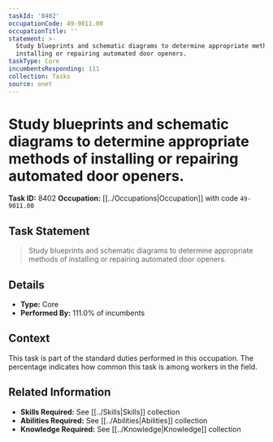 ```yaml
---
taskId: '8402'
occupationCode: 49-9011.00
occupationTitle: ''
statement: >-
  Study blueprints and schematic diagrams to determine appropriate methods of
  installing or repairing automated door openers.
taskType: Core
incumbentsResponding: 111
collection: Tasks
source: onet
---
```

# Study blueprints and schematic diagrams to determine appropriate methods of installing or repairing automated door openers.

**Task ID:** 8402
**Occupation:** [[../Occupations|Occupation]] with code `49-9011.00`

## Task Statement

> Study blueprints and schematic diagrams to determine appropriate methods of installing or repairing automated door openers.

## Details

- **Type:** Core
- **Performed By:** 111.0% of incumbents

## Context

This task is part of the standard duties performed in this occupation. The percentage indicates how common this task is among workers in the field.

## Related Information

- **Skills Required:** See [[../Skills|Skills]] collection
- **Abilities Required:** See [[../Abilities|Abilities]] collection
- **Knowledge Required:** See [[../Knowledge|Knowledge]] collection
